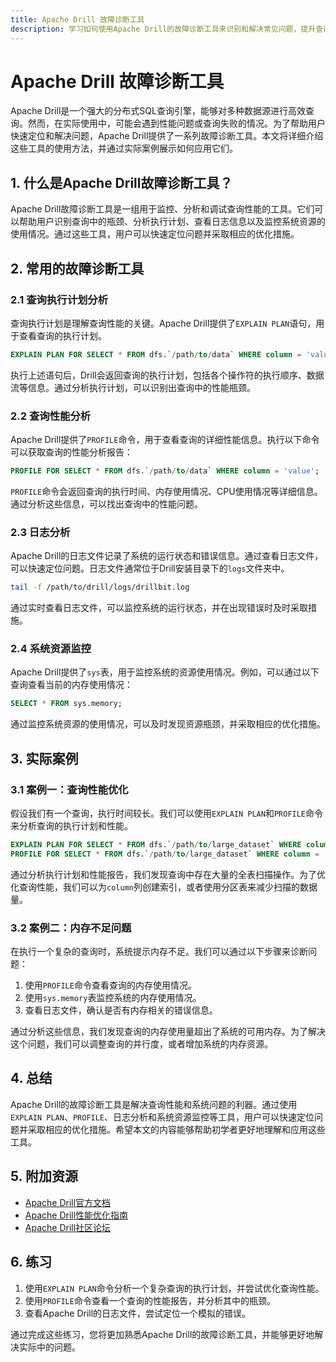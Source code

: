```yaml
---
title: Apache Drill 故障诊断工具
description: 学习如何使用Apache Drill的故障诊断工具来识别和解决常见问题，提升查询性能和系统稳定性。
---
```


# Apache Drill 故障诊断工具

Apache Drill是一个强大的分布式SQL查询引擎，能够对多种数据源进行高效查询。然而，在实际使用中，可能会遇到性能问题或查询失败的情况。为了帮助用户快速定位和解决问题，Apache Drill提供了一系列故障诊断工具。本文将详细介绍这些工具的使用方法，并通过实际案例展示如何应用它们。

## 1. 什么是Apache Drill故障诊断工具？

Apache Drill故障诊断工具是一组用于监控、分析和调试查询性能的工具。它们可以帮助用户识别查询中的瓶颈、分析执行计划、查看日志信息以及监控系统资源的使用情况。通过这些工具，用户可以快速定位问题并采取相应的优化措施。

## 2. 常用的故障诊断工具

### 2.1 查询执行计划分析

查询执行计划是理解查询性能的关键。Apache Drill提供了`EXPLAIN PLAN`语句，用于查看查询的执行计划。

```sql
EXPLAIN PLAN FOR SELECT * FROM dfs.`/path/to/data` WHERE column = 'value';
```

执行上述语句后，Drill会返回查询的执行计划，包括各个操作符的执行顺序、数据流等信息。通过分析执行计划，可以识别出查询中的性能瓶颈。

### 2.2 查询性能分析

Apache Drill提供了`PROFILE`命令，用于查看查询的详细性能信息。执行以下命令可以获取查询的性能分析报告：

```sql
PROFILE FOR SELECT * FROM dfs.`/path/to/data` WHERE column = 'value';
```

`PROFILE`命令会返回查询的执行时间、内存使用情况、CPU使用情况等详细信息。通过分析这些信息，可以找出查询中的性能问题。

### 2.3 日志分析

Apache Drill的日志文件记录了系统的运行状态和错误信息。通过查看日志文件，可以快速定位问题。日志文件通常位于Drill安装目录下的`logs`文件夹中。

```bash
tail -f /path/to/drill/logs/drillbit.log
```

通过实时查看日志文件，可以监控系统的运行状态，并在出现错误时及时采取措施。

### 2.4 系统资源监控

Apache Drill提供了`sys`表，用于监控系统的资源使用情况。例如，可以通过以下查询查看当前的内存使用情况：

```sql
SELECT * FROM sys.memory;
```

通过监控系统资源的使用情况，可以及时发现资源瓶颈，并采取相应的优化措施。

## 3. 实际案例

### 3.1 案例一：查询性能优化

假设我们有一个查询，执行时间较长。我们可以使用`EXPLAIN PLAN`和`PROFILE`命令来分析查询的执行计划和性能。

```sql
EXPLAIN PLAN FOR SELECT * FROM dfs.`/path/to/large_dataset` WHERE column = 'value';
PROFILE FOR SELECT * FROM dfs.`/path/to/large_dataset` WHERE column = 'value';
```

通过分析执行计划和性能报告，我们发现查询中存在大量的全表扫描操作。为了优化查询性能，我们可以为`column`列创建索引，或者使用分区表来减少扫描的数据量。

### 3.2 案例二：内存不足问题

在执行一个复杂的查询时，系统提示内存不足。我们可以通过以下步骤来诊断问题：

1. 使用`PROFILE`命令查看查询的内存使用情况。
2. 使用`sys.memory`表监控系统的内存使用情况。
3. 查看日志文件，确认是否有内存相关的错误信息。

通过分析这些信息，我们发现查询的内存使用量超出了系统的可用内存。为了解决这个问题，我们可以调整查询的并行度，或者增加系统的内存资源。

## 4. 总结

Apache Drill的故障诊断工具是解决查询性能和系统问题的利器。通过使用`EXPLAIN PLAN`、`PROFILE`、日志分析和系统资源监控等工具，用户可以快速定位问题并采取相应的优化措施。希望本文的内容能够帮助初学者更好地理解和应用这些工具。

## 5. 附加资源

- [Apache Drill官方文档](https://drill.apache.org/docs/)
- [Apache Drill性能优化指南](https://drill.apache.org/docs/performance-tuning-introduction/)
- [Apache Drill社区论坛](https://community.mapr.com/t5/Drill/bd-p/Drill)

## 6. 练习

1. 使用`EXPLAIN PLAN`命令分析一个复杂查询的执行计划，并尝试优化查询性能。
2. 使用`PROFILE`命令查看一个查询的性能报告，并分析其中的瓶颈。
3. 查看Apache Drill的日志文件，尝试定位一个模拟的错误。

通过完成这些练习，您将更加熟悉Apache Drill的故障诊断工具，并能够更好地解决实际中的问题。
